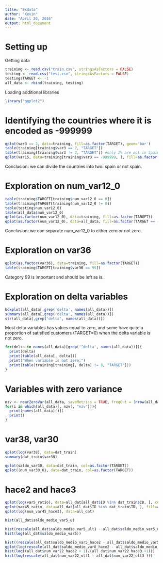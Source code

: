 ---
title: "Exdata"
author: "Kevin"
date: "April 20, 2016"
output: html_document
---

# Setting up

Getting data

```{r}
training <- read.csv("train.csv", stringsAsFactors = FALSE)
testing <- read.csv("test.csv", stringsAsFactors = FALSE)
testing$TARGET <- -1
all_data <- rbind(training, testing)
```

Loading additional libraries

```{r}
library("ggplot2")
```


# Identifying the countries where it is encoded as -999999

```{r}
qplot(var3 == 2, data=training, fill=as.factor(TARGET), geom='bar')
table(training[training$var3 == 2, "TARGET"])
table(training[training$var3 != 2, "TARGET"]) #only 2% are not in Spain
qplot(var15, data=training[training$var3 == -999999, ], fill=as.factor(TARGET))
```

Conclusion: we can divide the countries into two: spain or not spain.

# Exploration on num_var12_0

```{r}
table(training$TARGET[training$num_var12_0 == 0])
table(training$TARGET[training$num_var12_0 != 0])
table(testing$num_var12_0)
table(all_data$num_var12_0)
qplot(as.factor(num_var12_0), data=training, fill=as.factor(TARGET))
qplot(as.factor(num_var12_0), data=all_data, fill=as.factor(TARGET == -1))
```

Conclusion: we can separate num_var12_0 to either zero or not zero.

# Exploration on var36

```{r}
qplot(as.factor(var36), data=training, fill=as.factor(TARGET))
table(training$TARGET[training$var36 == 99])
```

Category 99 is important and should be left as is.

# Exploration on delta variables

```{r}
boxplot(all_data[,grep('delta', names(all_data))])
summary(all_data[,grep('delta', names(all_data))])
str(all_data[,grep('delta', names(all_data))])
```

Most delta variables has values equal to zero, and some have quite a proportion of satisfied customers (TARGET=0) when the delta variable is not zero.
```{r}
for(delta in names(all_data)[grep('^delta', names(all_data))]){
  print(delta)
  print(table(all_data[, delta]))
  print("When variable is not zero:")
  print(table(training[training[, delta] != 0, "TARGET"]))
}
```

# Variables with zero variance

```{r}
nzv <- nearZeroVar(all_data, saveMetrics = TRUE, freqCut = (nrow(all_data) - 10)/10,uniqueCut = 1000/nrow(all_data))
for(i in which(all_data)[, nzv[, "nzv"]]){
  print(names(all_data)[i])
  print()
}
```

# var38, var30

```{r}
qplot(log(var38), data=dat_train)
summary(dat_train$var38)

qplot(saldo_var30, data=dat_train, col=as.factor(TARGET))
qplot((num_var30_0), data=dat_train, col=as.factor(TARGET))
```

# hace2 and hace3

```{r}
qplot(log(var5_ratio), data=all_dat[all_dat$ID %in% dat_train$ID, ], col=as.factor(TARGET))
qplot(var45_ratio, data=all_dat[all_dat$ID %in% dat_train$ID, ], fill=as.factor(TARGET))
qplot(log(num_var45_hace3), data=all_dat)

hist(all_dat$saldo_medio_var5_u)

hist(rescale(all_dat$saldo_medio_var5_ult1 - all_dat$saldo_medio_var5_ult3) + 1)
hist(log(all_dat$saldo_medio_var5))

hist((rescale(all_dat$saldo_medio_var5_hace2 - all_dat$saldo_medio_var5_hace3) + 1))
qplot(log(rescale(all_dat$saldo_medio_var8_hace2 - all_dat$saldo_medio_var8_hace3) + 1))
hist(log((all_dat$num_var22_hace2 + 1)/(all_dat$num_var22_hace3 +1)))
hist(log(rescale(all_dat$num_var22_ult1 - all_dat$num_var22_ult3 )))
```
